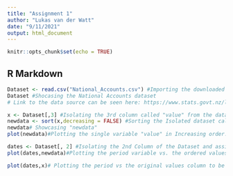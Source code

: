 ---
title: "Assignment 1"
author: "Lukas van der Watt"
date: "9/11/2021"
output: html_document
---

```{r setup, include=FALSE}
knitr::opts_chunk$set(echo = TRUE)
```

## R Markdown
```{r}
Dataset <- read.csv("National_Accounts.csv") #Importing the downloaded dataset from a ",csv" excel file format
Dataset #Shocasing the National Accounts dataset
# Link to the data source can be seen here: https://www.stats.govt.nz/large-datasets/csv-files-for-download/
```

```{r}
x <- Dataset[,3] #Isolating the 3rd column called "value" from the dataset
newdata <- sort(x,decreasing = FALSE) #Sorting the Isolated dataset called "x" in Increasing order and calling it "newdata"
newdata# Showcasing "newdata"
plot(newdata)#Plotting the single variable "value" in Increasing order. This can be seen by the rising strightline in the plot below.
```
```{r}
dates <- Dataset[, 2] #Isolating the 2nd Column of the Dataset and assingning a name called "dates"
plot(dates,newdata)#Plotting the period variable vs. the ordered values column
```

```{r}
plot(dates,x)# Plotting the period vs the original values column to be compared to the previous plot
```

